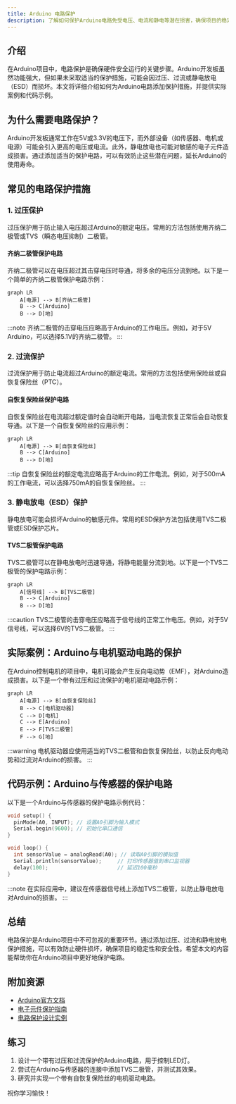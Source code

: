 ```yaml
---
title: Arduino 电路保护
description: 了解如何保护Arduino电路免受电压、电流和静电等潜在损害，确保项目的稳定性和安全性。
---
```


## 介绍

在Arduino项目中，电路保护是确保硬件安全运行的关键步骤。Arduino开发板虽然功能强大，但如果未采取适当的保护措施，可能会因过压、过流或静电放电（ESD）而损坏。本文将详细介绍如何为Arduino电路添加保护措施，并提供实际案例和代码示例。

## 为什么需要电路保护？

Arduino开发板通常工作在5V或3.3V的电压下，而外部设备（如传感器、电机或电源）可能会引入更高的电压或电流。此外，静电放电也可能对敏感的电子元件造成损害。通过添加适当的保护电路，可以有效防止这些潜在问题，延长Arduino的使用寿命。

## 常见的电路保护措施

### 1. 过压保护

过压保护用于防止输入电压超过Arduino的额定电压。常用的方法包括使用齐纳二极管或TVS（瞬态电压抑制）二极管。

#### 齐纳二极管保护电路

齐纳二极管可以在电压超过其击穿电压时导通，将多余的电压分流到地。以下是一个简单的齐纳二极管保护电路示例：

```mermaid
graph LR
    A[电源] --> B[齐纳二极管]
    B --> C[Arduino]
    B --> D[地]
```

:::note
齐纳二极管的击穿电压应略高于Arduino的工作电压。例如，对于5V Arduino，可以选择5.1V的齐纳二极管。
:::

### 2. 过流保护

过流保护用于防止电流超过Arduino的额定电流。常用的方法包括使用保险丝或自恢复保险丝（PTC）。

#### 自恢复保险丝保护电路

自恢复保险丝在电流超过额定值时会自动断开电路，当电流恢复正常后会自动恢复导通。以下是一个自恢复保险丝的应用示例：

```mermaid
graph LR
    A[电源] --> B[自恢复保险丝]
    B --> C[Arduino]
    B --> D[地]
```

:::tip
自恢复保险丝的额定电流应略高于Arduino的工作电流。例如，对于500mA的工作电流，可以选择750mA的自恢复保险丝。
:::

### 3. 静电放电（ESD）保护

静电放电可能会损坏Arduino的敏感元件。常用的ESD保护方法包括使用TVS二极管或ESD保护芯片。

#### TVS二极管保护电路

TVS二极管可以在静电放电时迅速导通，将静电能量分流到地。以下是一个TVS二极管的保护电路示例：

```mermaid
graph LR
    A[信号线] --> B[TVS二极管]
    B --> C[Arduino]
    B --> D[地]
```

:::caution
TVS二极管的击穿电压应略高于信号线的正常工作电压。例如，对于5V信号线，可以选择6V的TVS二极管。
:::

## 实际案例：Arduino与电机驱动电路的保护

在Arduino控制电机的项目中，电机可能会产生反向电动势（EMF），对Arduino造成损害。以下是一个带有过压和过流保护的电机驱动电路示例：

```mermaid
graph LR
    A[电源] --> B[自恢复保险丝]
    B --> C[电机驱动器]
    C --> D[电机]
    C --> E[Arduino]
    E --> F[TVS二极管]
    F --> G[地]
```

:::warning
电机驱动器应使用适当的TVS二极管和自恢复保险丝，以防止反向电动势和过流对Arduino的损害。
:::

## 代码示例：Arduino与传感器的保护电路

以下是一个Arduino与传感器的保护电路示例代码：

```cpp
void setup() {
  pinMode(A0, INPUT); // 设置A0引脚为输入模式
  Serial.begin(9600); // 初始化串口通信
}

void loop() {
  int sensorValue = analogRead(A0); // 读取A0引脚的模拟值
  Serial.println(sensorValue);     // 打印传感器值到串口监视器
  delay(100);                      // 延迟100毫秒
}
```

:::note
在实际应用中，建议在传感器信号线上添加TVS二极管，以防止静电放电对Arduino的损害。
:::

## 总结

电路保护是Arduino项目中不可忽视的重要环节。通过添加过压、过流和静电放电保护措施，可以有效防止硬件损坏，确保项目的稳定性和安全性。希望本文的内容能帮助你在Arduino项目中更好地保护电路。

## 附加资源

- [Arduino官方文档](https://www.arduino.cc/en/Guide/Introduction)
- [电子元件保护指南](https://www.sparkfun.com/tutorials/106)
- [电路保护设计实例](https://www.allaboutcircuits.com/technical-articles/)

## 练习

1. 设计一个带有过压和过流保护的Arduino电路，用于控制LED灯。
2. 尝试在Arduino与传感器的连接中添加TVS二极管，并测试其效果。
3. 研究并实现一个带有自恢复保险丝的电机驱动电路。

祝你学习愉快！